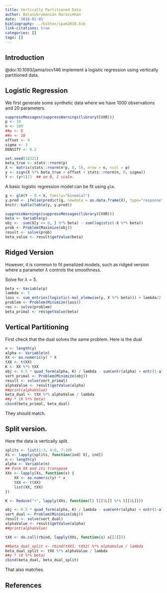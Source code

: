 ```yaml
---
title: Vertically Partitioned Data
author: Balasubramanian Narasimhan
date: '2018-01-01'
bibliography: ../bibtex/ipam2018.bib
link-citations: true
categories: []
tags: []
---
```


## Introduction

@doi:10.1093/jamia/ocv146 implement a logistic regression using
 vertically partitioned data. 
 

## Logistic Regression

We first generate some synthetic data where we have 1000 observations
and 20 parameters.


```r
suppressMessages(suppressWarnings(library(CVXR)))
p <- 10
n <- 100
##p <- 5
##n <- 10
offset <- 0
sigma <- 3
DENSITY <- 0.2

set.seed(18321)
beta_true <- stats::rnorm(p)
X <- matrix(stats::rnorm(n*p, 0, 5), nrow = n, ncol = p)
y <- sign(X %*% beta_true + offset + stats::rnorm(n, 0, sigma))
Y <- (y+1)/2  ## on 0, 1 scale.
```

A basic logistic regression model can be fit using `glm`.

```r
g <- glm(Y ~ 0 + X, family="binomial")
y.pred <- ifelse(predict(g, newdata = as.data.frame(X), type="response") > 0.5, 1, 0)
knitr::kable(table(y, y.pred))
```

```r
suppressWarnings(suppressMessages(library(CVXR)))
beta <- Variable(p)
obj <- -sum(X[y <= 0, ] %*% beta) - sum(logistic(-X %*% beta))
prob <- Problem(Maximize(obj))
result <- solve(prob)
beta_value <- result$getValue(beta)
```

## Ridged Version

However, it is common to fit penalized models, such as ridged version
where a parameter $\lambda$ controls the smoothness.

Solve for $\lambda = 5.$

```r
beta <- Variable(p)
lambda <- 5
loss <- sum_entries(logistic(-mul_elemwise(y, X %*% beta))) + lambda/2 * sum_squares(beta)
problem <- Problem(Minimize(loss))
res <- solve(problem)
beta_primal <- res$getValue(beta)
```

## Vertical Partitioning

First check that the dual solves the same problem.  Here is the dual

```r
n <- length(y)
alpha <- Variable(n)
XX <- as.numeric(y) * X
tXX <- t(XX)
K <- XX %*% tXX
obj <- 0.5 * quad_form(alpha, K) / lambda - sum(entr(alpha) + entr(1-alpha))
vert_primal <- Problem(Minimize(obj))
result <- solve(vert_primal)
alphaValue <- result$getValue(alpha)
##print(alphaValue)
beta_dual <- tXX %*% alphaValue / lambda
##y * (X %*% beta)
cbind(beta_primal, beta_dual)
```

They should match.


## Split version.

Here the data is vertically split.


```r
splits <- list(1:3, 4:6, 7:10)
Xs <- lapply(splits, function(ind) X[, ind])
n <- length(y)
alpha <- Variable(n)
## Form XX and its transpose
XXs <- lapply(Xs, function(x) {
    XX <- as.numeric(y) * x
    tXX <- t(XX)
    list(XX, tXX)
})

K <- Reduce("+", lapply(XXs, function(l) l[[1L]] %*% l[[2L]]))

obj <- 0.5 * quad_form(alpha, K) / lambda - sum(entr(alpha) + entr(1-alpha))
vert_dual <- Problem(Minimize(obj))
result <- solve(vert_dual)
alphaValue <- result$getValue(alpha)
##print(alphaValue)

tXX <- do.call(rbind, lapply(XXs, function(x) x[[2]]))

##beta_dual_split <- rbind(tXX1, tXX2) %*% alphaValue / lambda
beta_dual_split <- tXX %*% alphaValue / lambda
##y * (X %*% beta)
cbind(beta_dual, beta_dual_split)
```

That also matches.


## References
